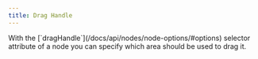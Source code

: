 ```yaml
---
title: Drag Handle
---
```



<ExampleLayout>
With the [`dragHandle`](/docs/api/nodes/node-options/#options) selector attribute of a node you can specify which area should be used to drag it.

<CodeViewer
  codePath="examples/nodes/drag-handle"
  framework='svelte'
/>
</ExampleLayout>
